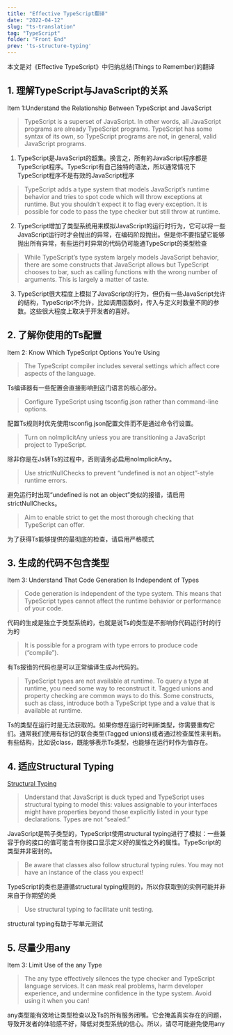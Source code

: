 ```yaml
---
title: "Effective TypeScript翻译"
date: "2022-04-12"
slug: "ts-translation"
tag: "TypeScript"
folder: "Front End"
prev: 'ts-structure-typing'
---
```


本文是对《Effective TypeScript》中归纳总结(Things to Remember)的翻译
## 1. 理解TypeScript与JavaScript的关系

Item 1:Understand the Relationship Between TypeScript and JavaScript

> TypeScript is a superset of JavaScript. In other words, all JavaScript programs are already TypeScript programs. TypeScript has some syntax of its own, so TypeScript programs are not, in general, valid JavaScript programs.

1. TypeScript是JavaScript的超集。换言之，所有的JavaScript程序都是TypeScript程序。TypeScript有自己独特的语法，所以通常情况下TypeScript程序不是有效的JavaScript程序

> TypeScript adds a type system that models JavaScript’s runtime behavior and tries to spot code which will throw exceptions at runtime. But you shouldn’t expect it to flag every exception. It is possible for code to pass the type checker but still throw at runtime.

2. TypeScript增加了类型系统用来模拟JavaScript的运行时行为，它可以将一些JavaScript运行时才会抛出的异常，在编码阶段抛出。但是你不要指望它能够抛出所有异常，有些运行时异常的代码仍可能通TypeScript的类型检查

> While TypeScript’s type system largely models JavaScript behavior, there are some constructs that JavaScript allows but TypeScript chooses to bar, such as calling functions with the wrong number of arguments. This is largely a matter of taste.

3. TypeScript很大程度上模拟了JavaScript的行为，但仍有一些JavaScript允许的结构，TypeScript不允许，比如调用函数时，传入与定义时数量不同的参数。这些很大程度上取决于开发者的喜好。

## 2. 了解你使用的Ts配置
Item 2: Know Which TypeScript Options You’re Using
>The TypeScript compiler includes several settings which affect core aspects of the language.

Ts编译器有一些配置会直接影响到这门语言的核心部分。

>Configure TypeScript using tsconfig.json rather than command-line options.

配置Ts规则时优先使用tsconfig.json配置文件而不是通过命令行设置。

>Turn on noImplicitAny unless you are transitioning a JavaScript project to TypeScript.

除非你是在Js转Ts的过程中，否则请务必启用noImplicitAny。

>Use strictNullChecks to prevent “undefined is not an object”-style runtime errors.

避免运行时出现“undefined is not an object”类似的报错，请启用strictNullChecks。

>Aim to enable strict to get the most thorough checking that TypeScript can offer.

为了获得Ts能够提供的最彻底的检查，请启用严格模式


## 3. 生成的代码不包含类型

Item 3: Understand That Code Generation Is Independent of Types
>Code generation is independent of the type system. This means that TypeScript types cannot affect the runtime behavior or performance of your code.

代码的生成是独立于类型系统的，也就是说Ts的类型是不影响你代码运行时的行为的

>It is possible for a program with type errors to produce code (“compile”).

有Ts报错的代码也是可以正常编译生成Js代码的。

>TypeScript types are not available at runtime. To query a type at runtime, you need some way to reconstruct it. Tagged unions and property checking are common ways to do this. Some constructs, such as class, introduce both a TypeScript type and a value that is available at runtime.

Ts的类型在运行时是无法获取的。如果你想在运行时判断类型，你需要重构它们。通常我们使用有标记的联合类型(Tagged unions)或者通过检查属性来判断。有些结构，比如说class，既能够表示Ts类型，也能够在运行时作为值存在。


## 4. 适应Structural Typing
<a target="_blank" href="/blog/ts-structure-typing/">Structural Typing</a>
>Understand that JavaScript is duck typed and TypeScript uses structural typing to model this: values assignable to your interfaces might have properties beyond those explicitly listed in your type declarations. Types are not “sealed.”

JavaScript是鸭子类型的，TypeScript使用structural typing进行了模拟：一些兼容于你的接口的值可能含有你接口显示定义好的属性之外的属性。TypeScript的类型并非密封的。

>Be aware that classes also follow structural typing rules. You may not have an instance of the class you expect!

TypeScript的类也是遵循structural typing规则的，所以你获取到的实例可能并非来自于你期望的类

>Use structural typing to facilitate unit testing.

structural typing有助于写单元测试

## 5. 尽量少用any

Item 3: Limit Use of the any Type
>The any type effectively silences the type checker and TypeScript language services. It can mask real problems, harm developer experience, and undermine confidence in the type system. Avoid using it when you can!

any类型能有效地让类型检查以及Ts的所有服务闭嘴。它会掩盖真实存在的问题，导致开发者的体验感不好，降低对类型系统的信心。所以，请尽可能避免使用any





